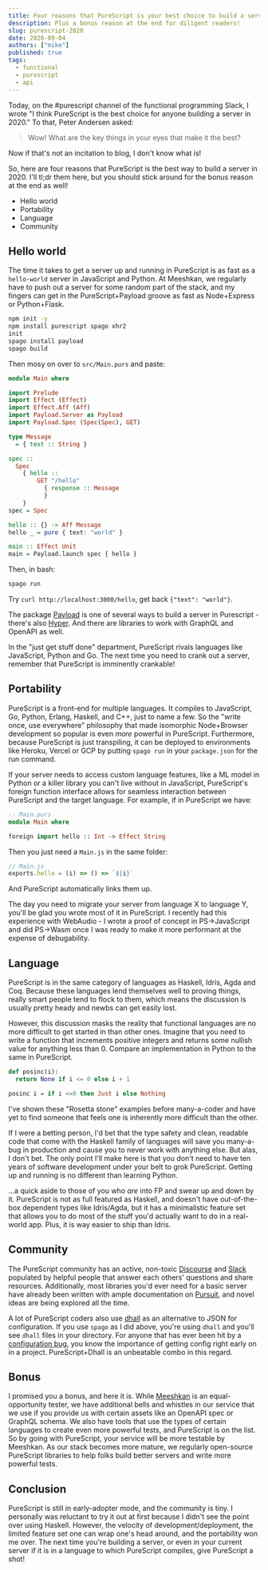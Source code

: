```yaml
---
title: Four reasons that PureScript is your best choice to build a server in 2020
description: Plus a bonus reason at the end for diligent readers!
slug: purescript-2020
date: 2020-09-04
authors: ["mike"]
published: true
tags:
  - functional
  - purescript
  - api
---
```


Today, on the #purescript channel of the functional programming Slack, I wrote "I think PureScript is the best choice for anyone building a server in 2020." To that, Peter Andersen asked:

> Wow! What are the key things in your eyes that make it the best?

Now if that's not an incitation to blog, I don't know what is!

So, here are four reasons that PureScript is the best way to build a server in 2020. I'll tl;dr them here, but you should stick around for the bonus reason at the end as well!

- Hello world
- Portability
- Language
- Community

## Hello world

The time it takes to get a server up and running in PureScript is as fast as a `hello-world` server in JavaScript and Python. At Meeshkan, we regularly have to push out a server for some random part of the stack, and my fingers can get in the PureScript+Payload groove as fast as Node+Express or Python+Flask.

```bash
npm init -y
npm install purescript spago xhr2
init
spago install payload
spago build
```

Then mosy on over to `src/Main.purs` and paste:

```haskell
module Main where

import Prelude
import Effect (Effect)
import Effect.Aff (Aff)
import Payload.Server as Payload
import Payload.Spec (Spec(Spec), GET)

type Message
  = { text :: String }

spec ::
  Spec
    { hello ::
        GET "/hello"
          { response :: Message
          }
    }
spec = Spec

hello :: {} -> Aff Message
hello _ = pure { text: "world" }

main :: Effect Unit
main = Payload.launch spec { hello }
```

Then, in bash:

```bash
spago run
```

Try `curl http://localhost:3000/hello`, get back `{"text": "world"}`.

The package [Payload](https://pursuit.purescript.org/packages/purescript-payload) is one of several ways to build a server in Purescript - there's also [Hyper](https://pursuit.purescript.org/packages/purescript-hyper). And there are libraries to work with GraphQL and OpenAPI as well.

In the "just get stuff done" department, PureScript rivals languages like JavaScript, Python and Go. The next time you need to crank out a server, remember that PureScript is imminently crankable!

## Portability

PureScript is a front-end for multiple languages. It compiles to JavaScript, Go, Python, Erlang, Haskell, and C++, just to name a few. So the "write once, use everywhere" philosophy that made isomorphic Node+Browser development so popular is even _more_ powerful in PureScript. Furthermore, because PureScript is just transpiling, it can be deployed to environments like Heroku, Vercel or GCP by putting `spago run` in your `package.json` for the run command.

If your server needs to access custom language features, like a ML model in Python or a killer library you can't live without in JavaScript, PureScript's foreign function interface allows for seamless interaction between PureScript and the target language. For example, if in PureScript we have:

```haskell
-- Main.purs
module Main where

foreign import hello :: Int -> Effect String
```

Then you just need a `Main.js` in the same folder:

```javascript
// Main.js
exports.hello = (i) => () => `${i}`
```

And PureScript automatically links them up.

The day you need to migrate your server from language X to language Y, you'll be glad you wrote most of it in PureScript. I recently had this experience with WebAudio - I wrote a proof of concept in PS->JavaScript and did PS->Wasm once I was ready to make it more performant at the expense of debugability.

## Language

PureScript is in the same category of languages as Haskell, Idris, Agda and Coq. Because these languages lend themselves well to proving things, really smart people tend to flock to them, which means the discussion is usually pretty heady and newbs can get easily lost.

However, this discussion masks the reality that functional languages are no more difficult to get started in than other ones. Imagine that you need to write a function that increments positive integers and returns some nullish value for anything less than 0. Compare an implementation in Python to the same in PureScript.

```python
def posinc(i):
  return None if i <= 0 else i + 1
```

```haskell
posinc i = if i <=0 then Just i else Nothing
```

I've shown these "Rosetta stone" examples before many-a-coder and have yet to find someone that feels one is inherently more difficult than the other.

If I were a betting person, I'd bet that the type safety and clean, readable code that come with the Haskell family of languages will save you many-a-bug in production and cause you to never work with anything else. But alas, I don't bet. The only point I'll make here is that you don't need to have ten years of software development under your belt to grok PureScript. Getting up and running is no different than learning Python.

...a quick aside to those of you who _are_ into FP and swear up and down by it. PureScript is not as full featured as Haskell, and doesn't have out-of-the-box dependent types like Idris/Agda, but it has a minimalistic feature set that allows you to do most of the stuff you'd actually want to do in a real-world app. Plus, it is way easier to ship than Idris.

## Community

The PureScript community has an active, non-toxic [Discourse](https://discourse.purescript.org/) and [Slack](https://functionalprogramming.slack.com) populated by helpful people that answer each others' questions and share resources. Additionally, most libraries you'd ever need for a basic server have already been written with ample documentation on [Pursuit](https://pursuit.purescript.org/), and novel ideas are being explored all the time.

A lot of PureScript coders also use [dhall](https://dhall-lang.org) as an alternative to JSON for configuration. If you use `spago` as I did above, you're using `dhall` and you'll see `dhall` files in your directory. For anyone that has ever been hit by a [configuration bug](https://news.ycombinator.com/item?id=23755843), you know the importance of getting config right early on in a project. PureScript+Dhall is an unbeatable combo in this regard.

## Bonus

I promised you a bonus, and here it is. While [Meeshkan](https://meeshkan.com) is an equal-opportunity tester, we have additional bells and whistles in our service that we use if you provide us with certain assets like an OpenAPI spec or GraphQL schema. We also have tools that use the types of certain languages to create even more powerful tests, and PureScript is on the list. So by going with PureScript, your service will be more testable by Meeshkan. As our stack becomes more mature, we regularly open-source PureScript libraries to help folks build better servers and write more powerful tests.

## Conclusion

PureScript is still in early-adopter mode, and the community is tiny. I personally was reluctant to try it out at first because I didn't see the point over using Haskell. However, the velocity of development/deployment, the limited feature set one can wrap one's head around, and the portability won me over. The next time you're building a server, or even in your current server if it is in a language to which PureScript compiles, give PureScript a shot!
